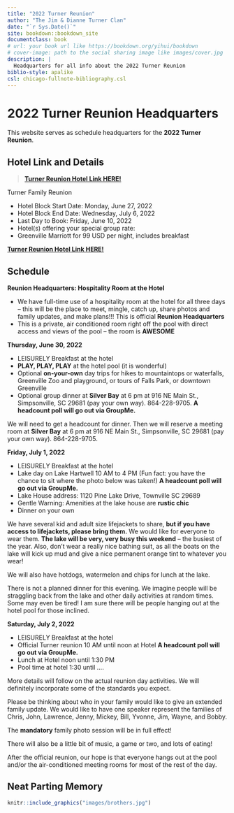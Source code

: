 ```yaml
--- 
title: "2022 Turner Reunion"
author: "The Jim & Dianne Turner Clan"
date: "`r Sys.Date()`"
site: bookdown::bookdown_site
documentclass: book
# url: your book url like https://bookdown.org/yihui/bookdown
# cover-image: path to the social sharing image like images/cover.jpg
description: |
  Headquarters for all info about the 2022 Turner Reunion
biblio-style: apalike
csl: chicago-fullnote-bibliography.csl
---
```


# 2022 Turner Reunion Headquarters  {-}

::: {.rmdimportant}

This website serves as schedule headquarters for the **2022 Turner Reunion**. 

:::

## Hotel Link and Details  {-}

> **[Turner Reunion Hotel Link HERE!](https://www.marriott.com/events/start.mi?id=1628261049761&key=GRP)**

Turner Family Reunion

- Hotel Block Start Date: Monday, June 27, 2022
- Hotel Block End Date: Wednesday, July 6, 2022
- Last Day to Book: Friday, June 10, 2022
- Hotel(s) offering your special group rate:
- Greenville Marriott for 99 USD per night, includes breakfast

::: {.rmdimportant}

**[Turner Reunion Hotel Link HERE!](https://www.marriott.com/events/start.mi?id=1628261049761&key=GRP)**

:::

## Schedule  {-}

**Reunion Headquarters: Hospitality Room at the Hotel**

- We have full-time use of a hospitality room at the hotel for all three days -- this will be the place to meet, mingle, catch up, share photos and family updates, and make plans!!!  This is official **Reunion Headquarters**
- This is a private, air conditioned room right off the pool with direct access and views of the pool  -- the room is **AWESOME**

**Thursday, June 30, 2022**

- LEISURELY Breakfast at the hotel
- **PLAY, PLAY, PLAY** at the hotel pool (it is wonderful)
- Optional **on-your-own** day trips for hikes to mountaintops or waterfalls, Greenville Zoo and playground, or tours of Falls Park, or downtown Greenville
- Optional group dinner at **Silver Bay** at 6 pm at 916 NE Main St., Simpsonville, SC 29681 (pay your own way). 864-228-9705.  **A headcount poll will go out via GroupMe.**

We will need to get a headcount for dinner.  Then we will reserve a meeting room at  **Silver Bay** at 6 pm at 916 NE Main St., Simpsonville, SC 29681 (pay your own way). 864-228-9705.

**Friday, July 1, 2022** 

- LEISURELY Breakfast at the hotel
- Lake day on Lake Hartwell 10 AM to 4 PM (Fun fact: you have the chance to sit where the photo below was taken!)  **A headcount poll will go out via GroupMe.**
- Lake House address:  1120 Pine Lake Drive, Townville SC 29689
- Gentle Warning: Amenities at the lake house are **rustic chic**
- Dinner on your own 

We have several kid and adult size lifejackets to share, **but if you have access to lifejackets, please bring them.** We would like for everyone to wear them. **The lake will be very, very busy this weekend** – the busiest of the year. Also, don't wear a really nice bathing suit, as all the boats on the lake will kick up mud and give a nice permanent orange tint to whatever you wear!

We will also have hotdogs, watermelon and chips for lunch at the lake.

There is not a planned dinner for this evening.  We imagine people will be straggling back from the lake and other daily activities at random times. Some may even be tired!  I am sure there will be people hanging out at the hotel pool for those inclined.


**Saturday, July 2, 2022**

- LEISURELY Breakfast at the hotel
- Official Turner reunion 10 AM until noon at Hotel **A headcount poll will go out via GroupMe.**
- Lunch at Hotel noon until 1:30 PM
- Pool time at hotel 1:30 until ....

More details will follow on the actual reunion day activities.  We will definitely incorporate some of the standards you expect.

Please be thinking about who in your family would like to give an extended family update.  We would like to have one speaker represent the families of Chris, John, Lawrence, Jenny, Mickey, Bill, Yvonne, Jim, Wayne, and Bobby.

The **mandatory** family photo session will be in full effect!

There will also be a little bit of music, a game or two, and lots of eating!

After the official reunion, our hope is that everyone hangs out at the pool and/or the air-conditioned meeting rooms for most of the rest of the day.

## Neat Parting Memory  {-}

```r
knitr::include_graphics("images/brothers.jpg")
```
